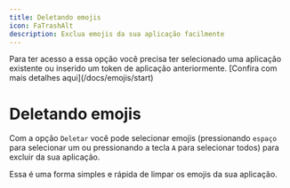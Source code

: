 ```yaml
---
title: Deletando emojis
icon: FaTrashAlt
description: Exclua emojis da sua aplicação facilmente
---
```


<Callout type="info">
    Para ter acesso a essa opção você precisa ter selecionado uma aplicação existente ou inserido um token de aplicação anteriormente. [Confira com mais detalhes aqui](/docs/emojis/start)
</Callout>

# Deletando emojis

Com a opção `Deletar` você pode selecionar emojis (pressionando `espaço` para selecionar um ou pressionando a tecla `A` para selecionar todos) para excluir da sua aplicação.

Essa é uma forma simples e rápida de limpar os emojis da sua aplicação.